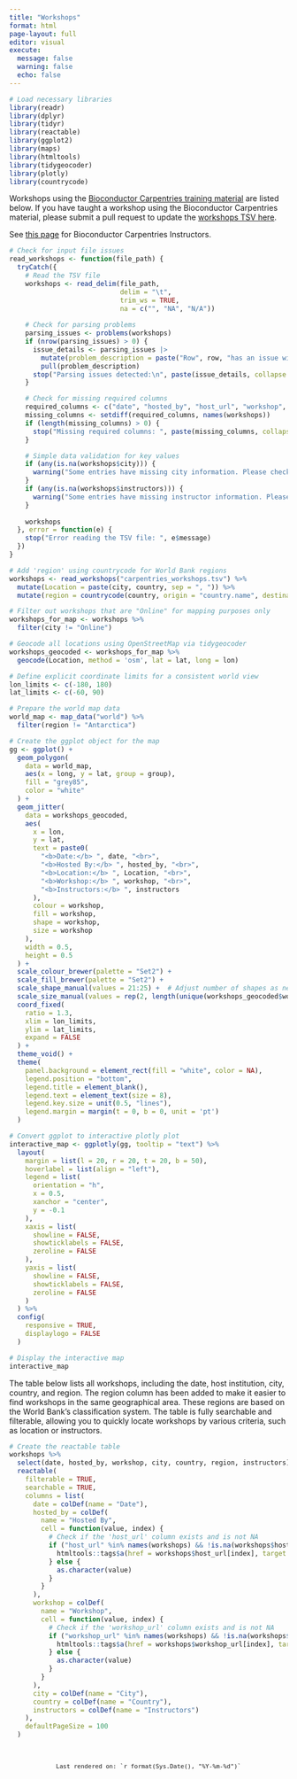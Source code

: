 ```yaml
---
title: "Workshops"
format: html
page-layout: full
editor: visual
execute:
  message: false
  warning: false
  echo: false
---
```


```r
# Load necessary libraries
library(readr)
library(dplyr)
library(tidyr)
library(reactable)
library(ggplot2)
library(maps)
library(htmltools)
library(tidygeocoder)
library(plotly)
library(countrycode)
```

Workshops using the [Bioconductor Carpentries training material](https://www.bioconductor.org/help/education-training/) are listed below. If you have taught a workshop using the Bioconductor Carpentries material, please submit a pull request to update the [workshops TSV here](https://github.com/Bioconductor/bioconductor-teaching/blob/devel/carpentries/carpentries_workshops.tsv).

See [this page](instructors.html) for Bioconductor Carpentries Instructors.

```r
# Check for input file issues
read_workshops <- function(file_path) {
  tryCatch({
    # Read the TSV file
    workshops <- read_delim(file_path, 
                            delim = "\t", 
                            trim_ws = TRUE,
                            na = c("", "NA", "N/A"))
    
    # Check for parsing problems
    parsing_issues <- problems(workshops)
    if (nrow(parsing_issues) > 0) {
      issue_details <- parsing_issues |> 
        mutate(problem_description = paste("Row", row, "has an issue with:", expected, "expected, but", actual, "columns found")) |>
        pull(problem_description)
      stop("Parsing issues detected:\n", paste(issue_details, collapse = "\n"))
    }

    # Check for missing required columns
    required_columns <- c("date", "hosted_by", "host_url", "workshop", "workshop_url", "city", "country", "instructors")
    missing_columns <- setdiff(required_columns, names(workshops))
    if (length(missing_columns) > 0) {
      stop("Missing required columns: ", paste(missing_columns, collapse = ", "))
    }

    # Simple data validation for key values
    if (any(is.na(workshops$city))) {
      warning("Some entries have missing city information. Please check the data.")
    }
    if (any(is.na(workshops$instructors))) {
      warning("Some entries have missing instructor information. Please check the data.")
    }
    
    workshops
  }, error = function(e) {
    stop("Error reading the TSV file: ", e$message)
  })
}
```

```r
# Add 'region' using countrycode for World Bank regions
workshops <- read_workshops("carpentries_workshops.tsv") %>%
  mutate(Location = paste(city, country, sep = ", ")) %>%
  mutate(region = countrycode(country, origin = "country.name", destination = "region"))

# Filter out workshops that are "Online" for mapping purposes only
workshops_for_map <- workshops %>%
  filter(city != "Online")

# Geocode all locations using OpenStreetMap via tidygeocoder
workshops_geocoded <- workshops_for_map %>%
  geocode(Location, method = 'osm', lat = lat, long = lon)

```

```r
# Define explicit coordinate limits for a consistent world view
lon_limits <- c(-180, 180)
lat_limits <- c(-60, 90)

# Prepare the world map data
world_map <- map_data("world") %>%
  filter(region != "Antarctica")

# Create the ggplot object for the map
gg <- ggplot() +
  geom_polygon(
    data = world_map,
    aes(x = long, y = lat, group = group),
    fill = "grey85",
    color = "white"
  ) +
  geom_jitter(
    data = workshops_geocoded,
    aes(
      x = lon,
      y = lat,
      text = paste0(
        "<b>Date:</b> ", date, "<br>",
        "<b>Hosted By:</b> ", hosted_by, "<br>",
        "<b>Location:</b> ", Location, "<br>",
        "<b>Workshop:</b> ", workshop, "<br>",
        "<b>Instructors:</b> ", instructors
      ),
      colour = workshop,
      fill = workshop,
      shape = workshop,
      size = workshop
    ),
    width = 0.5,
    height = 0.5
  ) +
  scale_colour_brewer(palette = "Set2") +
  scale_fill_brewer(palette = "Set2") +
  scale_shape_manual(values = 21:25) +  # Adjust number of shapes as needed
  scale_size_manual(values = rep(2, length(unique(workshops_geocoded$workshop)))) +
  coord_fixed(
    ratio = 1.3,
    xlim = lon_limits,
    ylim = lat_limits,
    expand = FALSE
  ) +
  theme_void() +
  theme(
    panel.background = element_rect(fill = "white", color = NA),
    legend.position = "bottom",
    legend.title = element_blank(),
    legend.text = element_text(size = 8),
    legend.key.size = unit(0.5, "lines"),
    legend.margin = margin(t = 0, b = 0, unit = 'pt')
  )

# Convert ggplot to interactive plotly plot
interactive_map <- ggplotly(gg, tooltip = "text") %>%
  layout(
    margin = list(l = 20, r = 20, t = 20, b = 50),
    hoverlabel = list(align = "left"),
    legend = list(
      orientation = "h",
      x = 0.5,
      xanchor = "center",
      y = -0.1
    ),
    xaxis = list(
      showline = FALSE,
      showticklabels = FALSE,
      zeroline = FALSE
    ),
    yaxis = list(
      showline = FALSE,
      showticklabels = FALSE,
      zeroline = FALSE
    )
  ) %>%
  config(
    responsive = TRUE,
    displaylogo = FALSE
  )

# Display the interactive map
interactive_map
```

The table below lists all workshops, including the date, host institution, city, country, and region. The region column has been added to make it easier to find workshops in the same geographical area. These regions are based on the World Bank's classification system. The table is fully searchable and filterable, allowing you to quickly locate workshops by various criteria, such as location or instructors.

```r
# Create the reactable table
workshops %>%
  select(date, hosted_by, workshop, city, country, region, instructors) %>%
  reactable(
    filterable = TRUE,
    searchable = TRUE,
    columns = list(
      date = colDef(name = "Date"),
      hosted_by = colDef(
        name = "Hosted By",
        cell = function(value, index) {
          # Check if the 'host_url' column exists and is not NA
          if ("host_url" %in% names(workshops) && !is.na(workshops$host_url[index])) {
            htmltools::tags$a(href = workshops$host_url[index], target = "_blank", as.character(value))
          } else {
            as.character(value)
          }
        }
      ),
      workshop = colDef(
        name = "Workshop",
        cell = function(value, index) {
          # Check if the 'workshop_url' column exists and is not NA
          if ("workshop_url" %in% names(workshops) && !is.na(workshops$workshop_url[index])) {
            htmltools::tags$a(href = workshops$workshop_url[index], target = "_blank", as.character(value))
          } else {
            as.character(value)
          }
        }
      ),
      city = colDef(name = "City"),
      country = colDef(name = "Country"),
      instructors = colDef(name = "Instructors")
    ),
    defaultPageSize = 100
  )

```

::: footer-timestamp
::: {style="text-align: center; font-size: 0.9em; color: var(--neutral-n200); margin-top: 20px; padding-top: 10px;"}
```         
Last rendered on: `r format(Sys.Date(), "%Y-%m-%d")`
```
:::
:::
